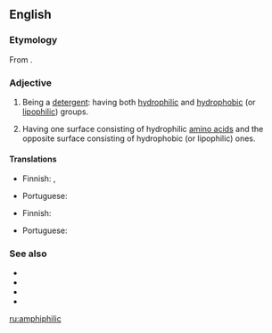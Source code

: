 ==English==

===Etymology===
From {{affix|en|amphi-|-philic}}.

===Adjective===
{{en-adj}}

# {{lb|en|chemistry|of a [[molecule]]}} Being a [[detergent]]: having both [[hydrophilic]] and [[hydrophobic]] (or [[lipophilic]]) groups.
# {{lb|en|biochemistry|of a [[protein]]|especially an [[alpha helix]]}} Having one surface consisting of hydrophilic [[amino acids]] and the opposite surface consisting of hydrophobic (or lipophilic) ones.

====Translations====
{{trans-top|having both hydrophilic and hydrophobic (or lipophilic) groups}}
* Finnish: {{t|fi|yhteisliukoinen}}, {{t|fi|amfifiilinen}}
{{trans-mid}}
* Portuguese: {{t|pt|anfifílico}}
{{trans-bottom}}

{{trans-top|having one surface consisting of hydrophilic amino acids and the opposite surface consisting of hydrophobic (or lipophilic) ones}}
* Finnish: {{t|fi|amfifiilinen}}
{{trans-mid}}
* Portuguese: {{t|pt|anfifílico}}
{{trans-bottom}}

===See also===
* {{l|en|amphipathic}}
* {{l|en|amphiprotic}}
* {{l|en|amphoteric}}
* {{l|en|surfactant}}

[[ru:amphiphilic]]